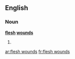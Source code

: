 ==English==

===Noun===
'''[[flesh]] [[wound]]s'''

# {{plural of|flesh wound}}

[[ar:flesh wounds]]
[[fr:flesh wounds]]